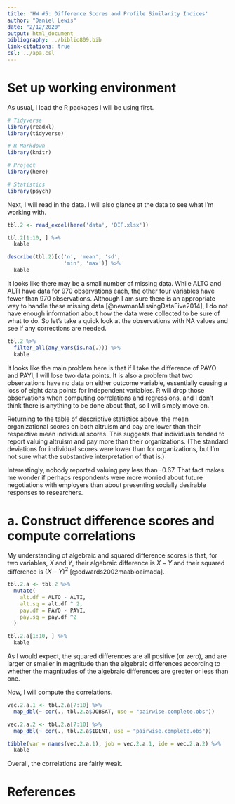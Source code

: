 ```yaml
---
title: 'HW #5: Difference Scores and Profile Similarity Indices'
author: "Daniel Lewis"
date: "2/12/2020"
output: html_document
bibliography: ../biblio809.bib
link-citations: true
csl: ../apa.csl
---
```


# Set up working environment

As usual, I load the R packages I will be using first.

```r
# Tidyverse
library(readxl)
library(tidyverse)

# R Markdown
library(knitr)

# Project
library(here)

# Statistics
library(psych)
```

Next, I will read in the data. I will also glance at the data to see what I'm working with.

```r
tbl.2 <- read_excel(here('data', 'DIF.xlsx'))

tbl.2[1:10, ] %>%
  kable

describe(tbl.2)[c('n', 'mean', 'sd',
                  'min', 'max')] %>%
  kable
```

It looks like there may be a small number of missing data. While ALTO and ALTI have data for 970 observations each, the other four variables have fewer than 970 observations. Although I am sure there is an appropriate way to handle these missing data [@newmanMissingDataFive2014], I do not have enough information about how the data were collected to be sure of what to do. So let's take a quick look at the observations with NA values and see if any corrections are needed.

```r
tbl.2 %>%
  filter_all(any_vars(is.na(.))) %>%
  kable
```

It looks like the main problem here is that if I take the difference of PAYO and PAYI, I will lose two data points. It is also a problem that two observations have no data on either outcome variable, essentially causing a loss of eight data points for independent variables. R will drop those observations when computing correlations and regressions, and I don't think there is anything to be done about that, so I will simply move on.

Returning to the table of descriptive statistics above, the mean organizational scores on both altruism and pay are lower than their respective mean individual scores. This suggests that individuals tended to report valuing altruism and pay more than their organizations. (The standard deviations for individual scores were lower than for organizations, but I'm not sure what the substantive interpretation of that is.)

Interestingly, nobody reported valuing pay less than -0.67. That fact makes me wonder if perhaps respondents were more worried about future negotiations with employers than about presenting socially desirable responses to researchers.

# a. Construct difference scores and compute correlations

My understanding of algebraic and squared difference scores is that, for two variables, $X$ and $Y$, their algebraic difference is $X - Y$ and their squared difference is $(X-Y)^2$ [@edwards2002maabioaimada].

```r
tbl.2.a <- tbl.2 %>%
  mutate(
    alt.df = ALTO - ALTI,
    alt.sq = alt.df ^ 2,
    pay.df = PAYO - PAYI,
    pay.sq = pay.df ^2
  )

tbl.2.a[1:10, ] %>%
  kable
```

As I would expect, the squared differences are all positive (or zero), and are larger or smaller in magnitude than the algebraic differences according to whether the magnitudes of the algebraic differences are greater or less than one.

Now, I will compute the correlations.

```r
vec.2.a.1 <- tbl.2.a[7:10] %>%
  map_dbl(~ cor(., tbl.2.a$JOBSAT, use = "pairwise.complete.obs"))

vec.2.a.2 <- tbl.2.a[7:10] %>%
  map_dbl(~ cor(., tbl.2.a$IDENT, use = "pairwise.complete.obs"))

tibble(var = names(vec.2.a.1), job = vec.2.a.1, ide = vec.2.a.2) %>%
  kable
```

Overall, the correlations are fairly weak.

# References